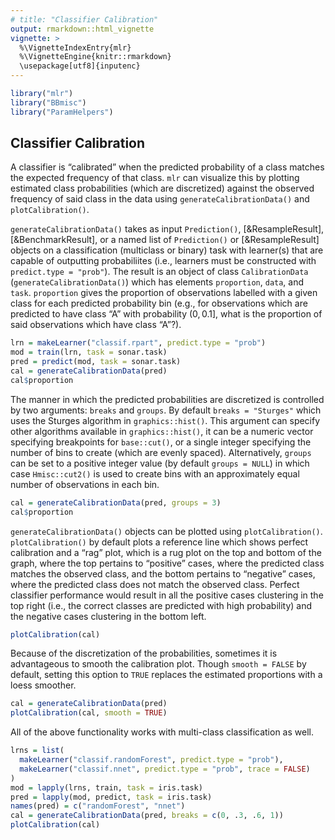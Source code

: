 ```yaml
---
# title: "Classifier Calibration"
output: rmarkdown::html_vignette
vignette: >
  %\VignetteIndexEntry{mlr}
  %\VignetteEngine{knitr::rmarkdown}
  \usepackage[utf8]{inputenc}
---
```


```r
library("mlr")
library("BBmisc")
library("ParamHelpers")
```

## Classifier Calibration

A classifier is "calibrated" when the predicted probability of a class matches the expected frequency of that class. 
`mlr` can visualize this by plotting estimated class probabilities (which are discretized) against the observed frequency of said class in the data using `generateCalibrationData()` and `plotCalibration()`.

`generateCalibrationData()` takes as input `Prediction()`, [&ResampleResult], [&BenchmarkResult], or a named list of `Prediction()` or [&ResampleResult] objects on a classification (multiclass or binary) task with learner(s) that are capable of outputting probabiliites (i.e., learners must be constructed with `predict.type = "prob"`). The result is an object of class `CalibrationData` (`generateCalibrationData()`) which has elements `proportion`, `data`, and `task`. `proportion` gives the proportion of observations labelled with a given class for each predicted probability bin (e.g., for observations which are predicted to have class "A" with probability $(0, 0.1]$, what is the proportion of said observations which have class "A"?).

```r
lrn = makeLearner("classif.rpart", predict.type = "prob")
mod = train(lrn, task = sonar.task)
pred = predict(mod, task = sonar.task)
cal = generateCalibrationData(pred)
cal$proportion
```

The manner in which the predicted probabilities are discretized is controlled by two arguments:
`breaks` and `groups`. 
By default `breaks = "Sturges"` which uses the Sturges algorithm in `graphics::hist()`. 
This argument can specify other algorithms available in `graphics::hist()`, it can be a numeric vector specifying breakpoints for `base::cut()`, or a single integer specifying the number of bins to create (which are evenly spaced).
Alternatively, `groups` can be set to a positive integer value (by default `groups = NULL`) in which case `Hmisc::cut2()` is used to create bins with an approximately equal number of observations in each bin.

```r
cal = generateCalibrationData(pred, groups = 3)
cal$proportion
```

`generateCalibrationData()` objects can be plotted using `plotCalibration()`.
`plotCalibration()` by default plots a reference line which shows perfect calibration and a "rag" plot, which is a rug plot on the top and bottom of the graph, where the top pertains to "positive" cases, where the predicted class matches the observed class, and the bottom pertains to "negative" cases, where the predicted class does not match the observed class.
Perfect classifier performance would result in all the positive cases clustering in the top right (i.e., the correct classes are predicted with high probability) and the negative cases clustering in the bottom left.

```r
plotCalibration(cal)
```

Because of the discretization of the probabilities, sometimes it is advantageous to smooth the calibration plot. 
Though `smooth = FALSE` by default, setting this option to `TRUE` replaces the estimated proportions with a loess smoother.

```r
cal = generateCalibrationData(pred)
plotCalibration(cal, smooth = TRUE)
```

All of the above functionality works with multi-class classification as well.

```r
lrns = list(
  makeLearner("classif.randomForest", predict.type = "prob"),
  makeLearner("classif.nnet", predict.type = "prob", trace = FALSE)
)
mod = lapply(lrns, train, task = iris.task)
pred = lapply(mod, predict, task = iris.task)
names(pred) = c("randomForest", "nnet")
cal = generateCalibrationData(pred, breaks = c(0, .3, .6, 1))
plotCalibration(cal)
```
